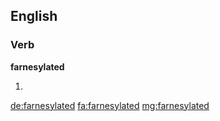 ==English==

===Verb===
'''farnesylated'''

# {{past of|farnesylate}}

[[de:farnesylated]]
[[fa:farnesylated]]
[[mg:farnesylated]]